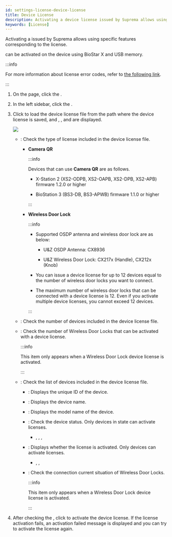 ```yaml
---
id: settings-license-device-license
title: Device License
description: Activating a device license issued by Suprema allows using specific features corresponding to the license.
keywords: [License]
---
```


Activating a <Cmd sid="setting.server.license.device" product='2' /> issued by Suprema allows using specific features corresponding to the license.

<Cmd sid="setting.server.license.device" product='2' /> can be activated on the device using BioStar X and USB memory.

:::info

For more information about license error codes, refer to [the following link](https://reprisesoftware.com/docs/isv/appendix/appendix-b-rlm-status-values.html).


<DocumentA />

:::

1. On the <Cmd sid='shell.header.launcher' /> page, click the <Cmd sid='shell.header.setting' />.

1. In the left sidebar, click the <Cmd sid="setting.server.license.device" product='2' />.

1. Click <Cmd sid="user.list.csvImport.browse" product='2' /> to load the device license file from the path where the device license is saved, and <Cmd sid="setting.server.license.name" product='2' />, <Cmd sid="setting.server.license.device.count" product='2' />, and <Cmd sid="setting.server.license.device.list" product='2' /> are displayed.

    <Image src='/img/biostarx-settings-license-device-license.png' className='none' />

    * <Cmd sid="setting.server.license.name" product='2' />: Check the type of license included in the device license file.

      * **Camera QR**

        :::info

        Devices that can use **Camera QR** are as follows.

        * X-Station 2 (XS2-ODPB, XS2-OAPB, XS2-DPB, XS2-APB) firmware 1.2.0 or higher

        * BioStation 3 (BS3-DB, BS3-APWB) firmware 1.1.0 or higher

        :::

      * **Wireless Door Lock**

        :::info

        * Supported OSDP antenna and wireless door lock are as below:

          * U&Z OSDP Antenna: CX8936

          * U&Z Wireless Door Lock: CX217x (Handle), CX212x (Knob)

        * You can issue a device license for up to 12 devices equal to the number of wireless door locks you want to connect.

        * The maximum number of wireless door locks that can be connected with a device license is 12. Even if you activate multiple device licenses, you cannot exceed 12 devices.

        :::

    * <Cmd sid="setting.server.license.device.count" product='2' />: Check the number of devices included in the device license file.

    * <Cmd sid="setting.server.license.device.licenseCount" product='2' />: Check the number of Wireless Door Locks that can be activated with a device license.

      :::info

      This item only appears when a Wireless Door Lock device license is activated.

      :::

    * <Cmd sid="setting.server.license.device.list" product='2' />: Check the list of devices included in the device license file.

      * <Cmd sid="setting.server.license.device.id" product='2' />: Displays the unique ID of the device.

      * <Cmd sid="setting.server.license.device.name" product='2' />: Displays the device name.

      * <Cmd sid="setting.server.license.device.product" product='2' />: Displays the model name of the device.

      * <Cmd sid="setting.server.license.device.status" product='2' />: Check the device status. Only devices in <Cmd sid="setting.server.license.device.list.normal" product='2' /> state can activate licenses.

        * <Cmd sid="setting.server.license.device.list.normal" product='2' />, <Cmd sid="setting.server.license.device.list.disconnected" product='2' />, <Cmd sid="setting.server.license.device.list.notSupported" product='2' />, <Cmd sid="setting.server.license.device.list.unregistered" product='2' />

      * <Cmd sid="setting.server.license.status" product='2' />: Displays whether the license is activated. Only <Cmd sid="setting.server.license.device.list.notActivated" product='2' /> devices can activate licenses.

        * <Cmd sid="setting.server.license.device.list.notActivated" product='2' />, <Cmd sid="setting.server.license.device.list.activated" product='2' />, <Cmd sid="setting.server.license.device.list.na" product='2' />

      * <Cmd sid="setting.server.license.device.activatedCount" product='2' />: Check the connection current situation of Wireless Door Locks.

        :::info

        This item only appears when a Wireless Door Lock device license is activated.

        :::

1. After checking the <Cmd sid="setting.server.license.device.list" product='2' />, click <Cmd sid="setting.server.license.button.activate" product='2' /> to activate the device license. If the license activation fails, an activation failed message is displayed and you can try to activate the license again.